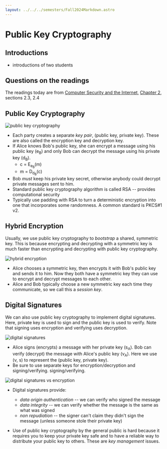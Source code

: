 ```yaml
---
layout: ../../../semesters/Fall2024Markdown.astro
---
```


# Public Key Cryptography

## Introductions

- introductions of two students

## Questions on the readings

The readings today are from
[Computer Security and the Internet](https://people.scs.carleton.ca/~paulv/toolsjewels.html),
[Chapter 2](https://people.scs.carleton.ca/~paulv/toolsjewels/TJrev1/ch2-rev1.pdf),
sections 2.3, 2.4

## Public Key Cryptography

![public key cryptography](/images/notes/public-key-cryptography.png)

- Each party creates a separate _key pair_, (public key, private key). These are
  also called the encryption key and decryption key.
- If Alice knows Bob's public key, she can encrypt a message using his public
  key (e<sub>B</sub>) and only Bob can decrypt the message using his private key
  (d<sub>B</sub>).
  - c = E<sub>e<sub>B</sub></sub>(m)
  - m = D<sub>d<sub>B</sub></sub>(c)
- Bob _must_ keep his private key secret, otherwise anybody could decrypt
  private messages sent to him.
- Standard public key cryptography algorithm is called RSA -- provides
  computational security
- Typically use padding with RSA to turn a deterministic encryption into one
  that incorporates some randomness. A common standard is PKCS\#1 v2.

## Hybrid Encryption

Usually, we use public key cryptography to _bootstrap_ a shared, symmetric key.
This is because encrypting and decrypting with a symmetric key is much faster
than encrypting and decrypting with public key cryptography.

![hybrid encryption](/images/security-book/figure-2.8.png)

- Alice chooses a symmetric key, then encrypts it with Bob's public key and
  sends it to him. Now they both have a symmetric key they can use to encrypt
  and decrypt messages to each other.
- Alice and Bob typically choose a new symmetric key each time they communicate,
  so we call this a _session key_.

## Digital Signatures

We can also use public key cryptography to implement digital signatures. Here,
private key is used to sign and the public key is used to verify. Note that
signing uses encryption and verifying uses decryption.

![digital signatures](/images/notes/digital-signatures.png)

- Alice signs (encrypts) a message with her private key (s<sub>A</sub>). Bob can
  verify (decrypt) the message with Alice's public key (v<sub>A</sub>). Here we
  use (v, s) to represent the (public key, private key).
- Be sure to use separate keys for encryption/decryption and signing/verifying.
  signing/verifying.

![digital signatures vs encryption](/images/security-book/figure-2.9.png)

- Digital signatures provide:

  - _data origin authentication_ -- we can verify who signed the message
  - _data integrity_ -- we can verify whether the message is the same as what
    was signed
  - _non repudiation_ -- the signer can't claim they didn't sign the message
    (unless someone stole their private key)

- Use of public key cryptography by the general public is hard because it
  requires you to keep your private key safe and to have a reliable way to
  distribute your public key to others. These are _key management_ issues.

